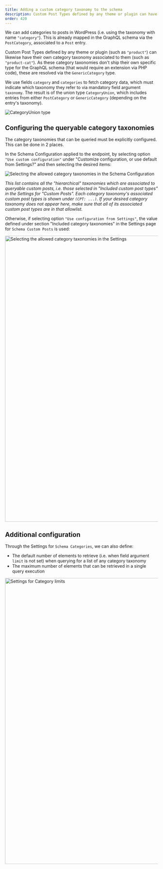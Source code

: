 ```yaml
---
title: Adding a custom category taxonomy to the schema
description: Custom Post Types defined by any theme or plugin can have their own category taxonomy associated to them, and added to the GraphQL schema.
order: 420
---
```


We can add categories to posts in WordPress (i.e. using the taxonomy with name `"category"`). This is already mapped in the GraphQL schema via the `PostCategory`, associated to a `Post` entry.

Custom Post Types defined by any theme or plugin (such as `"product"`) can likewise have their own category taxonomy associated to them (such as `"product-cat"`). As these category taxonomies don't ship their own specific type for the GraphQL schema (that would require an extension via PHP code), these are resolved via the `GenericCategory` type.

We use fields `category` and `categories` to fetch category data, which must indicate which taxonomy they refer to via mandatory field argument `taxonomy`. The result is of the union type `CategoryUnion`, which includes entries from either `PostCategory` or `GenericCategory` (depending on the entry's taxonomy).

![`CategoryUnion` type](/assets/guides/upstream/interactive-schema-category-union.png "`CategoryUnion` type")

## Configuring the queryable category taxonomies

The category taxonomies that can be queried must be explicitly configured. This can be done in 2 places.

In the Schema Configuration applied to the endpoint, by selecting option `"Use custom configuration"` under "Customize configuration, or use default from Settings?" and then selecting the desired items:

![Selecting the allowed category taxonomies in the Schema Configuration](/assets/guides/upstream/categories-schema-configuration-queryable-taxonomies.png "Selecting the allowed category taxonomies in the Schema Configuration")

_This list contains all the "hierarchical" taxonomies which are associated to queryable custom posts, i.e. those selected in "Included custom post types" in the Settings for "Custom Posts". Each category taxonomy's associated custom post types is shown under `(CPT: ...)`. If your desired category taxonomy does not appear here, make sure that all of its associated custom post types are in that allowlist._

Otherwise, if selecting option `"Use configuration from Settings"`, the value defined under section "Included category taxonomies" in the Settings page for `Schema Custom Posts` is used:

<Image
  src="/assets/guides/upstream/categories-settings-queryable-taxonomies.png"
  width="1024"
  height="940"
  alt="Selecting the allowed category taxonomies in the Settings"
  caption="Selecting the allowed category taxonomies in the Settings"
/>

## Additional configuration

Through the Settings for `Schema Categories`, we can also define:

- The default number of elements to retrieve (i.e. when field argument `limit` is not set) when querying for a list of any category taxonomy
- The maximum number of elements that can be retrieved in a single query execution

<Image
  src="/assets/guides/upstream/settings-categories-limits.png"
  width="1024"
  height="940"
  alt="Settings for Category limits"
  caption="Settings for Category limits"
/>
